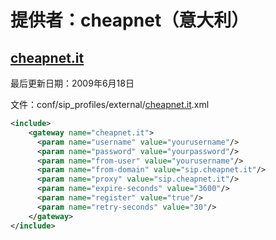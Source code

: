 # 提供者：cheapnet（意大利）

## [cheapnet.it](http://cheapnet.it)

最后更新日期：2009年6月18日

文件：conf/sip_profiles/external/[cheapnet.it](http://cheapnet.it).xml

```xml
<include>
    <gateway name="cheapnet.it">
      <param name="username" value="yourusername"/>
      <param name="password" value="yourpassword"/>
      <param name="from-user" value="yourusername"/>
      <param name="from-domain" value="sip.cheapnet.it"/>
      <param name="proxy" value="sip.cheapnet.it"/>
      <param name="expire-seconds" value="3600"/>
      <param name="register" value="true"/>
      <param name="retry-seconds" value="30"/>
    </gateway>
</include> 
```